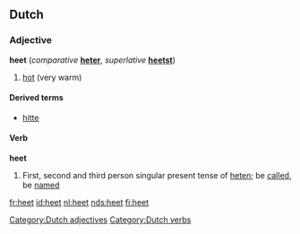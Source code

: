 ==Dutch==
===Adjective===

'''heet''' (''comparative'' '''[[heter]]''', ''superlative'' '''[[heetst]]''')

# [[hot]] (very warm)

====Derived terms====
* [[hitte]]

[[Category:Dutch adjectives]]
====Verb====

'''heet'''

# First, second and third person singular present tense of [[heten]]; be [[called]], be [[named]]

[[Category:Dutch verbs]]

[[fr:heet]]
[[id:heet]]
[[nl:heet]]
[[nds:heet]]
[[fi:heet]]